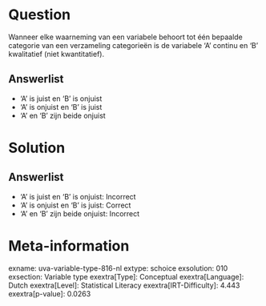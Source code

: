Question
========

Wanneer elke waarneming van een variabele behoort tot één bepaalde
categorie van een verzameling categorieën is de variabele 'A' continu en
'B' kwalitatief (niet kwantitatief).

Answerlist
----------

* 'A' is juist en 'B' is onjuist
* 'A' is onjuist en 'B' is juist
* 'A' en 'B' zijn beide onjuist

Solution
========

Answerlist
----------

* 'A' is juist en 'B' is onjuist: Incorrect
* 'A' is onjuist en 'B' is juist: Correct
* 'A' en 'B' zijn beide onjuist: Incorrect

Meta-information
================
exname: uva-variable-type-816-nl
extype: schoice
exsolution: 010
exsection: Variable type
exextra[Type]: Conceptual
exextra[Language]: Dutch
exextra[Level]: Statistical Literacy
exextra[IRT-Difficulty]: 4.443
exextra[p-value]: 0.0263
